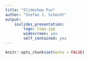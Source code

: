 ```yaml
---
title: "Slideshow Fun"
author: "Stefan J. Schmidt"
output:
    ioslides_presentation:
        logo: logo.jpg
        widescreen: yes
        self_contained: yes
---
```


```r
knitr::opts_chunk$set(echo = FALSE)
```